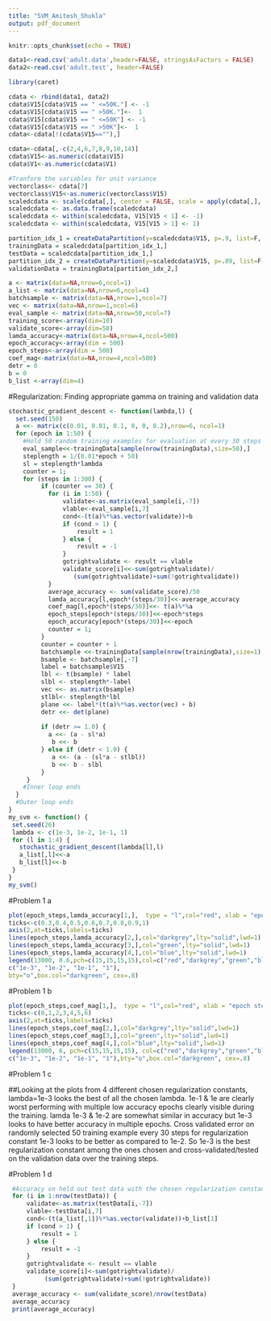 ```yaml
---
title: "SVM_Amitesh_Shukla"
output: pdf_document
---
```


```r
knitr::opts_chunk$set(echo = TRUE)
```

```r
data1<-read.csv('adult.data',header=FALSE, stringsAsFactors = FALSE)
data2<-read.csv('adult.test', header=FALSE)
```

```r
library(caret)

cdata <- rbind(data1, data2)
cdata$V15[cdata$V15 == " <=50K."] <- -1
cdata$V15[cdata$V15 == " >50K."]<-  1
cdata$V15[cdata$V15 == " <=50K"] <- -1
cdata$V15[cdata$V15 == " >50K"]<-  1
cdata<-cdata[!(cdata$V15==""),]

cdata<-cdata[,-c(2,4,6,7,8,9,10,14)]
cdata$V15<-as.numeric(cdata$V15)
cdata$V1<-as.numeric(cdata$V1)

#Tranform the variables for unit variance
vectorclass<- cdata[7]
vectorclass$V15<-as.numeric(vectorclass$V15)
scaledcdata <- scale(cdata[,], center = FALSE, scale = apply(cdata[,], 2, sd, na.rm = TRUE))
scaledcdata <- as.data.frame(scaledcdata)
scaledcdata <- within(scaledcdata, V15[V15 < 1] <- -1)
scaledcdata <- within(scaledcdata, V15[V15 > 1] <- 1)

partition_idx_1 = createDataPartition(y=scaledcdata$V15, p=.9, list=F, groups=2)
trainingData = scaledcdata[partition_idx_1,]
testData = scaledcdata[partition_idx_1,]
partition_idx_2 = createDataPartition(y=scaledcdata$V15, p=.89, list=F, groups=2)
validationData = trainingData[partition_idx_2,]

a <- matrix(data=NA,nrow=6,ncol=1)
a_list <- matrix(data=NA,nrow=6,ncol=4)
batchsample <- matrix(data=NA,nrow=1,ncol=7)
vec <- matrix(data=NA,nrow=1,ncol=6)
eval_sample <- matrix(data=NA,nrow=50,ncol=7)
training_score<-array(dim=10)
validate_score<-array(dim=50)
lamda_accuracy<-matrix(data=NA,nrow=4,ncol=500)
epoch_accuracy<-array(dim = 500)
epoch_steps<-array(dim = 500)
coef_mag<-matrix(data=NA,nrow=4,ncol=500)
detr = 0
b = 0
b_list <-array(dim=4)
```

#Regularization: Finding appropriate gamma on training and validation data
```r
stochastic_gradient_descent <- function(lambda,l) {
  set.seed(150)
  a <<- matrix(c(0.01, 0.01, 0.1, 0, 0, 0.2),nrow=6, ncol=1)
  for (epoch in 1:50) {
    #Hold 50 random training examples for evaluation at every 30 steps
    eval_sample<<-trainingData[sample(nrow(trainingData),size=50),]
    steplength = 1/(0.01*epoch + 50)
    sl = steplength*lambda
    counter = 1;
    for (steps in 1:300) {
         if (counter == 30) {
           for (i in 1:50) {
               validate<-as.matrix(eval_sample[i,-7])
               vlable<-eval_sample[i,7]
               cond<-(t(a)%*%as.vector(validate))+b
               if (cond > 1) {
                   result = 1 
               } else {
                   result = -1
               }
               gotrightvalidate <- result == vlable
               validate_score[i]<<-sum(gotrightvalidate)/
                  (sum(gotrightvalidate)+sum(!gotrightvalidate))
           }
           average_accuracy <- sum(validate_score)/50
           lamda_accuracy[l,epoch*(steps/30)]<<-average_accuracy
           coef_mag[l,epoch*(steps/30)]<<- t(a)%*%a
           epoch_steps[epoch*(steps/30)]<<-epoch*steps
           epoch_accuracy[epoch*(steps/30)]<<-epoch
           counter = 1;
         }
         counter = counter + 1
         batchsample <<-trainingData[sample(nrow(trainingData),size=1),]
         bsample <- batchsample[,-7]
         label = batchsample$V15
         lbl <- t(bsample) * label
         slbl <- steplength*-label
         vec <<- as.matrix(bsample)
         stlbl<- steplength*lbl
         plane <<- label*(t(a)%*%as.vector(vec) + b)
         detr <<- det(plane)
         
         if (detr >= 1.0) {
           a <<- (a - sl*a)
            b <<- b
         } else if (detr < 1.0) {
            a <<- (a - (sl*a - stlbl))
            b <<- b - slbl
         }
     }
    #Inner loop ends
  }
  #Outer loop ends
}
my_svm <- function() {
 set.seed(26)
 lambda <- c(1e-3, 1e-2, 1e-1, 1)
 for (l in 1:4) {
   stochastic_gradient_descent(lambda[l],l)
   a_list[,l]<<-a
   b_list[l]<<-b
 }
}
my_svm()
```

#Problem 1 a
```r
plot(epoch_steps,lamda_accuracy[1,],  type = "l",col="red", xlab = "epoch steps",ylab = "accuracy",yaxt="n",ylim=c(0.3,1),lwd=1, lty="solid")
ticks<-c(0.3,0.4,0.5,0.6,0.7,0.8,0.9,1)
axis(2,at=ticks,labels=ticks)
lines(epoch_steps,lamda_accuracy[2,],col="darkgrey",lty="solid",lwd=1)
lines(epoch_steps,lamda_accuracy[3,],col="green",lty="solid",lwd=1)
lines(epoch_steps,lamda_accuracy[4,],col="blue",lty="solid",lwd=1)
legend(13000, 0.6,pch=c(15,15,15,15),col=c("red","darkgrey","green","blue"),
c("1e-3", "1e-2", "1e-1", "1"),
bty="o",box.col="darkgreen", cex=.8)
```

#Problem 1 b
```r
plot(epoch_steps,coef_mag[1,],  type = "l",col="red", xlab = "epoch steps",ylab = "coef of magnitude",yaxt="n",ylim=c(-1,6),lwd=1, lty="solid")
ticks<-c(0,1,2,3,4,5,6)
axis(2,at=ticks,labels=ticks)
lines(epoch_steps,coef_mag[2,],col="darkgrey",lty="solid",lwd=1)
lines(epoch_steps,coef_mag[3,],col="green",lty="solid",lwd=1)
lines(epoch_steps,coef_mag[4,],col="blue",lty="solid",lwd=1)
legend(13000, 6, pch=c(15,15,15,15), col=c("red","darkgrey","green","blue"),
c("1e-3", "1e-2", "1e-1", "1"),bty="o",box.col="darkgreen", cex=.8)
```

#Problem 1 c

##Looking at the plots from 4 different chosen regularization constants, lambda=1e-3 looks the best of all the chosen lambda. 1e-1 & 1e are clearly worst performing with multiple low accuracy epochs clearly visible during the training. lamda 1e-3 & 1e-2 are somewhat similar in accuracy but 1e-3 looks to have better accuracy in multiple epochs. Cross validated error on randomly selected 50 training example every 30 steps for regularization constant 1e-3 looks to be better as compared to 1e-2. So 1e-3 is the best regularization constant among the ones chosen and cross-validated/tested on the validation data over the training steps.

#Problem 1 d
```r
 #Accuracy on held out test data with the chosen regularization constant 1e-3.
 for (i in 1:nrow(testData)) {
     validate<-as.matrix(testData[i,-7])
     vlable<-testData[i,7]
     cond<-(t(a_list[,1])%*%as.vector(validate))+b_list[1]
     if (cond > 1) {
         result = 1 
     } else {
         result = -1
     }
     gotrightvalidate <- result == vlable
     validate_score[i]<-sum(gotrightvalidate)/
          (sum(gotrightvalidate)+sum(!gotrightvalidate))
 }
 average_accuracy <- sum(validate_score)/nrow(testData)
 average_accuracy
 print(average_accuracy)
```



